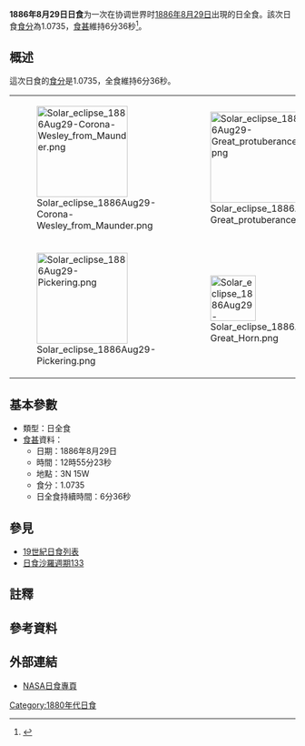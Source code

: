 {{Infobox Solar eclipse
| Year        = 1886
| Month       = 8
| Day         = 29
| Type        = 日全食
| Image       = SE1886Aug29T.png
| Image size  = 200px
| Image intro = 1886年8月29日日全食路徑圖
  <!--   日食資料   -->
| Gamma       = -0.1059
| Mag         = 1.0735
| Saros       = [[日食沙羅週期133|133]]
| Saros total = 
| Saros seq   = 
  <!--     食甚     -->
| Duration    = 6分36秒
| Location    = 
| Coords      = 
| Width       = 240公里
  <!--   開始時間   -->
| Partial     = 
| Start type  = 
| Centre      = 
| Greatest    = 12:55:23
  <!--     倒數     -->
| hour        = 12
| minute      = 55
| second      = 23
| Duration_s  = 
}}
'''1886年8月29日日食'''为一次在协调世界时[[1886年|1886年]][[8月29日|8月29日]]出現的日全食。該次日食[[食分|食分]]為1.0735，[[食甚|食甚]]維持6分36秒<ref name="nasa_catalog_list">{{cite web |url=http://eclipse.gsfc.nasa.gov/SEcat5/SE1801-1900.html |title=Catalog of Solar Eclipses: 1801 to 1900 |language=en |publisher=[[NASA|NASA]] |accessdate=2009-07-26 |archiveurl=https://web.archive.org/web/20150112204733/http://eclipse.gsfc.nasa.gov/SEcat5/SE1801-1900.html |archivedate=2015-01-12 |deadurl=no }}</ref>。

== 概述 ==
這次日食的[[食分|食分]]是1.0735，全食維持6分36秒。
{| class=wikitable
|[[File:Solar_eclipse_1886Aug29-Corona-Wesley_from_Maunder.png|160px]]
|[[File:Solar_eclipse_1886Aug29-Great_protuberance.png|160px]]
|-
|[[File:Solar_eclipse_1886Aug29-Pickering.png|160px]]
|[[File:Solar_eclipse_1886Aug29-Great_Horn.png|80px]]
|}


== 基本參數 ==
{{NoteUTC}}
* 類型：日全食
*[[食甚|食甚]]資料：
** 日期：1886年8月29日
** 時間：12時55分23秒 
** 地點：3N 15W
** 食分：1.0735
** 日全食持續時間：6分36秒

== 參見 ==
{{日食主題}}
* [[19世紀日食列表|19世紀日食列表]]
* [[日食沙羅週期133|日食沙羅週期133]]

== 註釋 ==
{{NoteFoot}}

== 參考資料 ==
{{reflist}}

== 外部連結 ==
* [http://eclipse.gsfc.nasa.gov/solar.html NASA日食專頁]{{Wayback|url=http://eclipse.gsfc.nasa.gov/solar.html |date=20190108200537 }}{{en icon}}

{{日食}}

[[Category:1880年代日食|Category:1880年代日食]]


{{Eclipse-stub}}